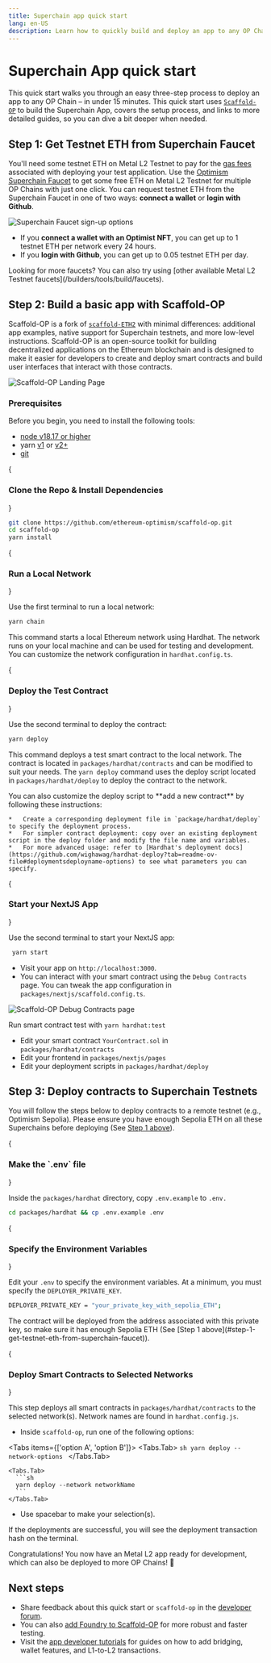 ```yaml
---
title: Superchain app quick start
lang: en-US
description: Learn how to quickly build and deploy an app to any OP Chain using Scaffold-OP.
---
```



# Superchain App quick start

This quick start walks you through an easy three-step process to deploy an app to any OP Chain – in under 15 minutes.
This quick start uses [`Scaffold-OP`](https://github.com/ethereum-optimism/scaffold-op) to build the Superchain App, covers the setup process, and links to more detailed guides, so you can dive a bit deeper when needed.

## Step 1: Get Testnet ETH from Superchain Faucet

You'll need some testnet ETH on Metal L2 Testnet to pay for the [gas fees](https://ethereum.org/en/developers/docs/gas/) associated with deploying your test application.
Use the [Optimism Superchain Faucet](https://console.optimism.io/faucet?utm_source=scaffoldop) to get some free ETH on Metal L2 Testnet for multiple OP Chains with just one click.
You can request testnet ETH from the Superchain Faucet in one of two ways: **connect a wallet** or **login with Github**.

<Image src="/img/builders/app-developers/quick-start/faucet-markup.png" alt="Superchain Faucet sign-up options" width={500} height={500} />

*   If you **connect a wallet with an Optimist NFT**, you can get up to 1 testnet ETH per network every 24 hours.
*   If you **login with Github**, you can get up to 0.05 testnet ETH per day.

<Callout>
  Looking for more faucets?
  You can also try using [other available Metal L2 Testnet faucets](/builders/tools/build/faucets).
</Callout>

## Step 2: Build a basic app with Scaffold-OP

Scaffold-OP is a fork of [`scaffold-ETH2`](https://docs.scaffoldeth.io/) with minimal differences: additional app examples, native support for Superchain testnets, and more low-level instructions.
Scaffold-OP is an open-source toolkit for building decentralized applications on the Ethereum blockchain and is designed to make it easier for developers to create and deploy smart contracts and
build user interfaces that interact with those contracts.

<Image src="/img/builders/app-developers/quick-start/scaffold-op.png" alt="Scaffold-OP Landing Page" width={600} height={500} />

### Prerequisites

Before you begin, you need to install the following tools:

*   [node v18.17 or higher](https://nodejs.org/en/download/)
*   yarn [v1](https://classic.yarnpkg.com/en/docs/install/) or [v2+](https://yarnpkg.com/getting-started/install)
*   [git](https://git-scm.com/downloads)

<Steps>
  {<h3>Clone the Repo & Install Dependencies</h3>}

  ```sh
  git clone https://github.com/ethereum-optimism/scaffold-op.git
  cd scaffold-op
  yarn install
  ```

  {<h3>Run a Local Network</h3>}

  Use the first terminal to run a local network:

  ```sh
  yarn chain
  ```

  This command starts a local Ethereum network using Hardhat. The network runs on your local machine and can be used for testing and development.
  You can customize the network configuration in `hardhat.config.ts`.

  {<h3>Deploy the Test Contract</h3>}

  Use the second terminal to deploy the contract:

  ```sh
  yarn deploy
  ```

  This command deploys a test smart contract to the local network. The contract is located in `packages/hardhat/contracts` and can be modified to suit your needs.
  The `yarn deploy` command uses the deploy script located in `packages/hardhat/deploy` to deploy the contract to the network.

  <Callout>
    You can also customize the deploy script to **add a new contract** by following these instructions:

    *   Create a corresponding deployment file in `package/hardhat/deploy` to specify the deployment process.
    *   For simpler contract deployment: copy over an existing deployment script in the deploy folder and modify the file name and variables.
    *   For more advanced usage: refer to [Hardhat's deployment docs](https://github.com/wighawag/hardhat-deploy?tab=readme-ov-file#deploymentsdeployname-options) to see what parameters you can specify.
  </Callout>

  {<h3>Start your NextJS App</h3>}

  Use the second terminal to start your NextJS app:

  ```sh
   yarn start
  ```

  *   Visit your app on `http://localhost:3000`.
  *   You can interact with your smart contract using the `Debug Contracts` page. You can tweak the app configuration in `packages/nextjs/scaffold.config.ts`.

  <Image src="/img/builders/app-developers/quick-start/scaffold-op2.png" alt="Scaffold-OP Debug Contracts page" width={600} height={500} />

  Run smart contract test with `yarn hardhat:test`

  *   Edit your smart contract `YourContract.sol` in `packages/hardhat/contracts`
  *   Edit your frontend in `packages/nextjs/pages`
  *   Edit your deployment scripts in `packages/hardhat/deploy`
</Steps>

## Step 3: Deploy contracts to Superchain Testnets

You will follow the steps below to deploy contracts to a remote testnet (e.g., Optimism Sepolia).
Please ensure you have enough Sepolia ETH on all these Superchains before deploying (See [Step 1 above](#step-1-get-testnet-eth-from-superchain-faucet)).

<Steps>
  {<h3>Make the `.env` file</h3>}

  Inside the `packages/hardhat` directory, copy `.env.example` to `.env.`

  ```sh
  cd packages/hardhat && cp .env.example .env
  ```

  {<h3>Specify the Environment Variables</h3>}

  Edit your `.env` to specify the environment variables. At a minimum, you must specify the `DEPLOYER_PRIVATE_KEY`.

  ```sh
  DEPLOYER_PRIVATE_KEY = "your_private_key_with_sepolia_ETH";
  ```

  <Callout type="warning">
    The contract will be deployed from the address associated with this private key, so make sure it has enough Sepolia ETH (See [Step 1 above](#step-1-get-testnet-eth-from-superchain-faucet)).
  </Callout>

  {<h3>Deploy Smart Contracts to Selected Networks</h3>}

  This step deploys all smart contracts in `packages/hardhat/contracts` to the selected network(s). Network names are found in `hardhat.config.js`.

  *   Inside `scaffold-op`, run one of the following options:

  <Tabs items={['option A', 'option B']}>
    <Tabs.Tab>
      ```sh
      yarn deploy --network-options
      ```
    </Tabs.Tab>

    <Tabs.Tab>
      ```sh
      yarn deploy --network networkName
      ```
    </Tabs.Tab>
  </Tabs>

  *   Use spacebar to make your selection(s).

  <Callout type="info">
    If the deployments are successful, you will see the deployment transaction hash on the terminal.
  </Callout>
</Steps>

Congratulations! You now have an Metal L2 app ready for development, which can also be deployed to more OP Chains! 🎉

## Next steps

*   Share feedback about this quick start or `scaffold-op` in the [developer forum](https://github.com/ethereum-optimism/developers/discussions/262).
*   You can also [add Foundry to Scaffold-OP](https://github.com/ethereum-optimism/scaffold-op?tab=readme-ov-file#adding-foundry) for more robust and faster testing.
*   Visit the [app developer tutorials](overview#tutorials) for guides on how to add bridging, wallet features, and L1-to-L2 transactions.
